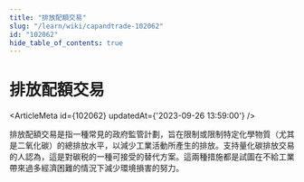 ```yaml
---
title: "排放配額交易"
slug: "/learn/wiki/capandtrade-102062"
id: "102062"
hide_table_of_contents: true
---
```



# 排放配額交易

<ArticleMeta id={102062} updatedAt={'2023-09-26 13:59:00'} />
<div className='border-solid border-b border-t-0 my-4 border-[var(--ifm-color-gray-300)]' />

排放配額交易是指一種常見的政府監管計劃，旨在限制或限制特定化學物質（尤其是二氧化碳）的總排放水平，以減少工業活動所產生的排放。支持量化碳排放交易的人認為，這是對碳税的一種可接受的替代方案。這兩種措施都是試圖在不給工業帶來過多經濟困難的情況下減少環境損害的努力。
